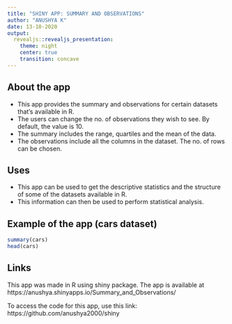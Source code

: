 ---
title: "SHINY APP: SUMMARY AND OBSERVATIONS"
author: "ANUSHYA K"
date: 13-10-2020
output: 
  revealjs::revealjs_presentation:
    theme: night
    center: true
    transition: concave
---

## About the app

- This app provides the summary and observations for certain datasets that's available in R. 
- The users can change the no. of observations they wish to see. By default, the value is 10.
- The summary includes the range, quartiles and the mean of the data.
- The observations include all the columns in the dataset. The no. of rows can be chosen.

## Uses

- This app can be used to get the descriptive statistics and the structure of some of the datasets available in R.
- This information can then be used to perform statistical analysis.

## Example of the app (cars dataset)

```{r include=TRUE}

summary(cars)
head(cars)
```

## Links

This app was made in R using shiny package. The app is available at https://anushya.shinyapps.io/Summary_and_Observations/

To access the code for this app, use this link: https://github.com/anushya2000/shiny
